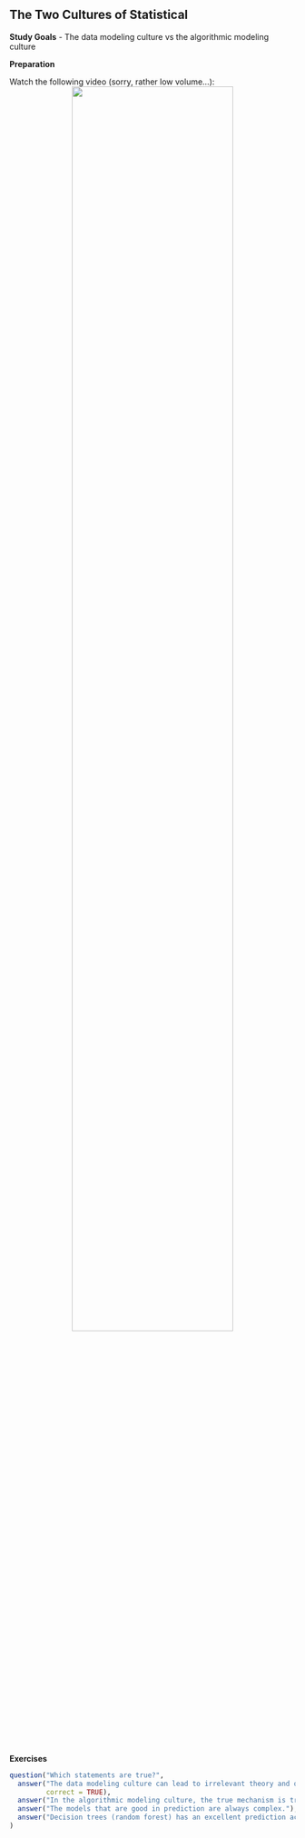 ## The Two Cultures of Statistical

**Study Goals**
- The data modeling culture vs the algorithmic modeling culture

**Preparation**

Watch the following video  (sorry, rather low volume...):
<center>
![](https://www.youtube.com/watch?v=g3w98HnbtEw&list=PLMyWaJl2LoXyhFvMjtbBGs0Pi8khHbKm3&index=5&t=0s){width="75%"}
</center>

 
**Exercises**

```r
question("Which statements are true?",
  answer("The data modeling culture can lead to irrelevant theory and questionable statistical conclusions.", 
         correct = TRUE),
  answer("In the algorithmic modeling culture, the true mechanism is treated as unknown, while the data modeling                 culture tries to find the true data-generating mechanism.", correct = TRUE),
  answer("The models that are good in prediction are always complex."),
  answer("Decision trees (random forest) has an excellent prediction accuracy, but it is impossible to interpret the model structure.", correct = TRUE)
)
```
